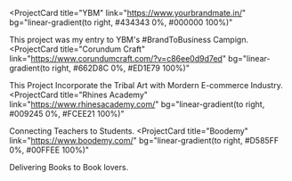 <ProjectCard
  title="YBM"
  link="https://www.yourbrandmate.in/"
  bg="linear-gradient(to right, #434343 0%, #000000 100%)"
>
  This project was my entry to YBM's #BrandToBusiness Campign.
</ProjectCard>
<ProjectCard
  title="Corundum Craft"
  link="https://www.corundumcraft.com/?v=c86ee0d9d7ed"
  bg="linear-gradient(to right, #662D8C 0%, #ED1E79 100%)"
>
  This Project Incorporate the Tribal Art with Mordern E-commerce Industry.
</ProjectCard>
<ProjectCard
  title="Rhines Academy"
  link="https://www.rhinesacademy.com/"
  bg="linear-gradient(to right, #009245 0%, #FCEE21 100%)"
 >
  Connecting Teachers to Students.
</ProjectCard>
<ProjectCard
  title="Boodemy"
  link="https://www.boodemy.com/"
  bg="linear-gradient(to right, #D585FF 0%, #00FFEE 100%)"
>
  Delivering Books to Book lovers.
</ProjectCard>
